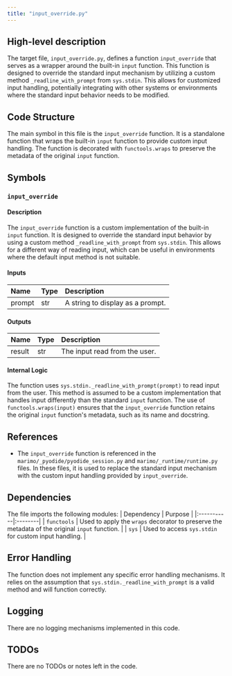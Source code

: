 ```yaml
---
title: "input_override.py"
---
```


## High-level description

The target file, `input_override.py`, defines a function `input_override` that serves as a wrapper around the built-in `input` function. This function is designed to override the standard input mechanism by utilizing a custom method `_readline_with_prompt` from `sys.stdin`. This allows for customized input handling, potentially integrating with other systems or environments where the standard input behavior needs to be modified.

## Code Structure

The main symbol in this file is the `input_override` function. It is a standalone function that wraps the built-in `input` function to provide custom input handling. The function is decorated with `functools.wraps` to preserve the metadata of the original `input` function.

## Symbols

### `input_override`
#### Description
The `input_override` function is a custom implementation of the built-in `input` function. It is designed to override the standard input behavior by using a custom method `_readline_with_prompt` from `sys.stdin`. This allows for a different way of reading input, which can be useful in environments where the default input method is not suitable.

#### Inputs
| Name   | Type   | Description                      |
|:-------|:-------|:---------------------------------|
| prompt | str    | A string to display as a prompt. |

#### Outputs
| Name   | Type   | Description                      |
|:-------|:-------|:---------------------------------|
| result | str    | The input read from the user.    |

#### Internal Logic
The function uses `sys.stdin._readline_with_prompt(prompt)` to read input from the user. This method is assumed to be a custom implementation that handles input differently than the standard `input` function. The use of `functools.wraps(input)` ensures that the `input_override` function retains the original `input` function's metadata, such as its name and docstring.

## References

- The `input_override` function is referenced in the `marimo/_pyodide/pyodide_session.py` and `marimo/_runtime/runtime.py` files. In these files, it is used to replace the standard input mechanism with the custom input handling provided by `input_override`.

## Dependencies

The file imports the following modules:
| Dependency | Purpose |
|:-----------|:--------|
| `functools` | Used to apply the `wraps` decorator to preserve the metadata of the original `input` function. |
| `sys` | Used to access `sys.stdin` for custom input handling. |

## Error Handling

The function does not implement any specific error handling mechanisms. It relies on the assumption that `sys.stdin._readline_with_prompt` is a valid method and will function correctly.

## Logging

There are no logging mechanisms implemented in this code.

## TODOs

There are no TODOs or notes left in the code.
